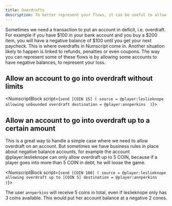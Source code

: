 ```yaml
---
title: Overdrafts
description: To better represent your flows, it can be useful to allow overdrafts on some ledger accounts. This article explains how to do that.
---
```



Sometimes we need a transaction to put an account in deficit, i.e. overdraft. For example if you have $100 in your bank account and you buy a $200 item, you will have a negative balance of $100 until you get your next paycheck. This is where overdrafts in Numscript come in.
Another situation likely to happen is linked to refunds, penalties or even coupons. The way you can represent some of these flows is by allowing some accounts to have negative balances, to represent your loss.
<Prerequisites />

## Allow an account to go into overdraft without limits

<NumscriptBlock script={`send [COIN 15] (
  source = @player:leslieknope allowing unbounded overdraft
  destination = @player:annperkins 
)`}></NumscriptBlock>

## Allow an account to go into overdraft up to a certain amount

This is a great way to handle a simple case where we need to allow overdraft on an account. But sometimes we have business rules in place about negative balance accounts, for example the account @player:leslieknope can only allow overdraft up to 5 COIN, because if a player goes into more than 5 COIN in debt, he will loose the game.

<NumscriptBlock script={`send [COIN 100] (
  source = @player:leslieknope allowing overdraft up to [COIN 5]
  destination = @player:annperkins 
)`}></NumscriptBlock>

The user `annperkins` will receive 5 coins in total, even if leslieknope only has 3 coins available. This would put her account balance at a negative 2 cones. 